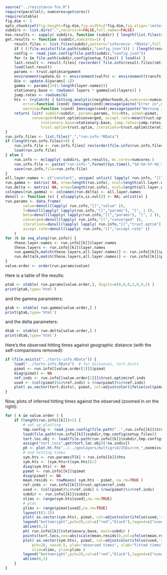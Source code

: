 ```r
source("../resistance-fns.R")
require(parallel); numcores=getcores()
require(xtable)
fig.dim <- 5
opts_chunk$set(fig.height=fig.dim,fig.width=2*fig.dim,fig.align='center')
subdirs <- list.dirs(".",recursive=FALSE,full.names=FALSE)
has.results <- sapply( subdirs, function (subdir) { length(list.files(subdir,pattern="inference-.*RData",full.names=TRUE)) } )
get.results <- function (subdir,numcores=1) {
    result.files <- list.files(subdir,pattern="inference-.*RData",full.names=TRUE)
    if ( (!file.exists(file.path(subdir,"config.json"))) | (length(result.files)==0) ) { return( list( subdir=subdir ) ) }
    config <- read.json.config(file.path(subdir,"config.json"))
    for (x in file.path(subdir,config$setup_files)) { load(x) }
    last.result <- result.files[ rev(order( file.info(result.files)$mtime )) ][1]
    load(last.result)
    params <- trust.optim$argument
    environment(update.G) <- environment(valfn) <- environment(transfn) <- environment()
    G@x <- update.G(params[-1])
    gamma <- params[2+(1:length(layer.names))]
    stationary.base <- rowSums( layers * gamma[col(layers)] )
    jump.rates <- rowSums(G)
    hts <- tryCatch( { hitting.analytic(neighborhoods,G,numcores=numcores)[locs,] },
        error=function (cond) {message(cond);message(paste("Error in",subdir)); NA}, 
        warning=function (cond) {message(cond);message(paste("Warning in",subdir)); NA} )
    return( list( subdir=subdir, params=params, hts=hts, pimat=pimat, layer.names=layer.names, value=trust.optim$value, 
            converged=trust.optim$converged, accept.rate=mean(trust.optim$accept), 
                stationary.base=stationary.base, jump.rates=jump.rates,
                trust.optim=trust.optim, iterations=trust.optim$iterations ) )
}
run.info.files <- list.files(".","run-info.*RData")
if (length(run.info.files)>0) {
    run.info.file <- run.info.files[ rev(order(file.info(run.info.files)$mtime)) ][1]
    load(run.info.file)
} else {
    run.info <- mclapply( subdirs, get.results, mc.cores=numcores )
    run.info.file <- paste("run-info-",format(Sys.time(),"%d-%m-%Y-%H_%M_%S"),".RData",sep='')
    save(run.info,file=run.info.file)
}
all.layer.names <- c("constant", unique( unlist( lapply( run.info, "[[", "layer.names" ) ) ) )
run.gamma <- matrix( NA, nrow=length(run.info), ncol=length(all.layer.names) )
run.delta <- matrix( NA, nrow=length(run.info), ncol=length(all.layer.names) )
colnames(run.gamma) <- colnames(run.delta) <- all.layer.names
denull <- function (x) { x[sapply(x,is.null)] <- NA; unlist(x) }
run.params <- data.frame( 
        value=denull(lapply( run.info,"[[","value" )),
        T=denull(lapply( lapply(run.info,"[[","params"), "[", 1 )), 
        beta=denull(lapply( lapply(run.info,"[[","params"), "[", 2 )),
        converged=denull(lapply( run.info,"[[","converged" )),
        iterations=denull(lapply( lapply( run.info,"[[","trust.optim"), "[[", "iterations" )),
        accept.rate=denull(lapply( run.info,"[[","accept.rate" ))
    )
for (k in seq_along(run.info)) {
    these.layer.names <- run.info[[k]]$layer.names
    these.layers <- run.info[[k]]$layer.names
    run.gamma[k,match(these.layers,all.layer.names)] <- run.info[[k]]$params[2+(1:length(these.layers))]
    run.delta[k,match(these.layers,all.layer.names)] <- run.info[[k]]$params[2+length(these.layers)+(1:length(these.layers))]
}
value.order <- order(run.params$value)
```

Here is a table of the results:
```r
ptab <- xtable( run.params[value.order,], digits=c(0,0,0,2,0,0,2) )
print(ptab,type='html')
```
and the gamma parameters:
```r
gtab <- xtable( run.gamma[value.order,] )
print(gtab,type='html')
```
and the delta parameters:
```r
dtab <- xtable( run.delta[value.order,] )
print(dtab,type='html')
```

Here's the observed hitting times against geographic distance (with the self-comparisons removed):
```r
if (file.exists("../torts-info.RData")) {
    load("../torts-info.RData")  # for distances, tort.dists
    pimat <- run.info[[value.order[1]]]$pimat
    diag(pimat) <- NA
    ref.inds <- run.info[[value.order[1]]]$trust.optim$ref.inds
    used <- (col(pimat)%in%ref.inds) & (row(pimat)%in%ref.inds)
    plot( as.vector(tort.dists), pimat, col=adjustcolor(ifelse(col(pimat)%in%ref.inds,'red','black'),0.25), pch=20, cex=0.5, ylab="observed times", xlab="geographic distance" )
}
```

Now, plots of inferred hitting times against the observed
(zoomed in on the right):
```r
for ( k in value.order ) {
    if (length(run.info[[k]])>1) {
        # set up plotting
        tmp.config <- read.json.config(file.path("..",run.info[[k]]$trust.optim$config.file))
        load(file.path(run.info[[k]]$subdir,tmp.config$setup_files))
        tort.loc.obj <- load(file.path(run.info[[k]]$subdir,tmp.config$sample_locs))
        assign("tort.locs",get(tort.loc.obj)[!na.indiv])
        ph <- plot.ht.fn("../../geolayers/multigrid/256x/crm_",nonmissing,homedir="../..",default.par.args=list(mar=c(3,3,3,3)+.1))
        # and hitting times
        sym.hts <- run.params$T[k] + run.info[[k]]$hts
        sym.hts <- (sym.hts+t(sym.hts))/2
        diag(sym.hts) <- NA
        pimat <- run.info[[k]]$pimat
        diag(pimat) <- NA
        mean.resids <- rowMeans( sym.hts - pimat, na.rm=TRUE )
        ref.inds <- run.info[[k]]$trust.optim$ref.inds
        used <- (col(pimat)%in%ref.inds) & (row(pimat)%in%ref.inds)
        subdir <- run.info[[k]]$subdir
        xlims <- range(sym.hts[used],na.rm=TRUE)
        # plot
        ylims <- range(pimat[used],na.rm=TRUE)
        layout(t(1:3))
        plot( as.vector(sym.hts), pimat, col=adjustcolor(ifelse(used,'red','black'),0.25), pch=20, cex=0.5, ylab="observed times", xlab="fitted times" )
        legend("bottomright",pch=20,col=c("red","black"),legend=c("used in fitting","not used in fitting"))
        abline(0,1)
        ph( run.info[[k]]$stationary.base, main=subdir )
        points(tort.locs,cex=abs(scale(mean.resids)),col=ifelse(mean.resids>0,"red","blue"))
        plot( as.vector(sym.hts), pimat, col=adjustcolor(ifelse(used,'red','black'),0.25), 
            pch=20, cex=0.5, ylab="observed times", xlab="fitted times", 
            xlim=xlims, ylim=ylims )
        legend("bottomright",pch=20,col=c("red","black"),legend=c("used in fitting","not used in fitting"))
        abline(0,1)
    }
}
```
